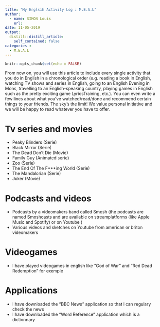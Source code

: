 ```yaml
---
title: "My Englsih Activity Log : M.E.A.L"
author:
  - name: SIMON Louis
    url: 
date: 11-05-2019
output:
  distill::distill_article:
    self_contained: false
categories :
  - M.E.A.L
---
```


```r
knitr::opts_chunk$set(echo = FALSE)
```

  From now on, you will use this article to include every single activity that you do in English in a chronological order (e.g. reading a book in English, watching TV shows and series in English, going to an English Evening in Mons, travelling to an English-speaking country, playing games in English such as the pretty exciting game LyricsTraining, etc.). You can even write a few lines about what you’ve watched/read/done and recommend certain things to your friends. The sky’s the limit! We value personal initiative and we will be happy to read whatever you have to offer.

# Tv series and movies
 
* Peaky Blinders (Serie)
* Black Mirror (Serie)
* The Dead Don't Die (Movie)
* Family Guy (Animated serie)
* Zoo (Serie)
* The End Of The F***ing World (Serie)
* The Mandalorian (Serie)
* Joker (Movie)

# Podcasts and videos

* Podcasts by a videomakers band called Smosh (the podcasts are named Smoshcasts and are available on streamplatforms (like Apple Music and Spotify) or on Youtube )
* Various videos and sketches on Youtube from american or briton videomakers

# Videogames

* I have played videogames in english like "God of War" and "Red Dead Redemption" for exemple

# Applications 

* I have downloaded the "BBC News" application so that I can regulary check the news
* I have downloaded the "Word Reference" application which is a dictionnary
